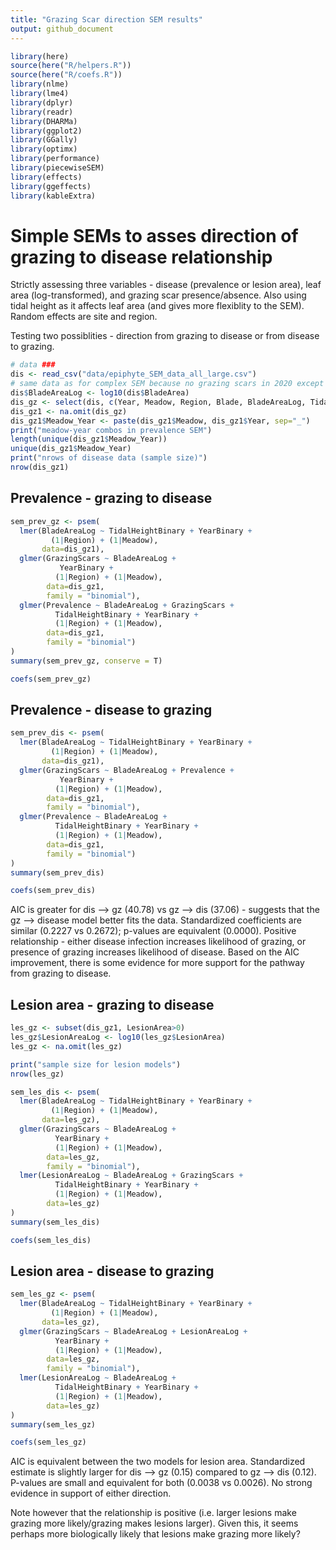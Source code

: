 ```yaml
---
title: "Grazing Scar direction SEM results"
output: github_document
---
```


```r
library(here)
source(here("R/helpers.R"))
source(here("R/coefs.R"))
library(nlme)
library(lme4)
library(dplyr)
library(readr)
library(DHARMa)
library(ggplot2)
library(GGally)
library(optimx)
library(performance)
library(piecewiseSEM)
library(effects)
library(ggeffects)
library(kableExtra)
```

# Simple SEMs to asses direction of grazing to disease relationship

Strictly assessing three variables - disease (prevalence or lesion area), leaf area (log-transformed), and grazing scar presence/absence. Also using tidal height as it affects leaf area (and gives more flexiblity to the SEM). Random effects are site and region. 

Testing two possiblities - direction from grazing to disease or from disease to grazing. 

```r
# data ###
dis <- read_csv("data/epiphyte_SEM_data_all_large.csv")
# same data as for complex SEM because no grazing scars in 2020 except WA
dis$BladeAreaLog <- log10(dis$BladeArea)
dis_gz <- select(dis, c(Year, Meadow, Region, Blade, BladeAreaLog, TidalHeightBinary, YearBinary, GrazingScars, Prevalence, LesionArea))
dis_gz1 <- na.omit(dis_gz)
dis_gz1$Meadow_Year <- paste(dis_gz1$Meadow, dis_gz1$Year, sep="_")
print("meadow-year combos in prevalence SEM")
length(unique(dis_gz1$Meadow_Year))
unique(dis_gz1$Meadow_Year)
print("nrows of disease data (sample size)")
nrow(dis_gz1)
```

## Prevalence - grazing to disease

```r
sem_prev_gz <- psem(
  lmer(BladeAreaLog ~ TidalHeightBinary + YearBinary + 
         (1|Region) + (1|Meadow),
       data=dis_gz1),
  glmer(GrazingScars ~ BladeAreaLog + 
           YearBinary + 
          (1|Region) + (1|Meadow),
        data=dis_gz1,
        family = "binomial"),
  glmer(Prevalence ~ BladeAreaLog + GrazingScars +
          TidalHeightBinary + YearBinary + 
          (1|Region) + (1|Meadow),
        data=dis_gz1,
        family = "binomial")
)
summary(sem_prev_gz, conserve = T)
```

```r
coefs(sem_prev_gz)
```

## Prevalence - disease to grazing
```r
sem_prev_dis <- psem(
  lmer(BladeAreaLog ~ TidalHeightBinary + YearBinary + 
         (1|Region) + (1|Meadow),
       data=dis_gz1),
  glmer(GrazingScars ~ BladeAreaLog + Prevalence + 
           YearBinary + 
          (1|Region) + (1|Meadow),
        data=dis_gz1,
        family = "binomial"),
  glmer(Prevalence ~ BladeAreaLog +
          TidalHeightBinary + YearBinary + 
          (1|Region) + (1|Meadow),
        data=dis_gz1,
        family = "binomial")
)
summary(sem_prev_dis)
```

```r
coefs(sem_prev_dis)
```

AIC is greater for dis --> gz (40.78) vs gz --> dis (37.06) - suggests that the gz --> disease model better fits the data. Standardized coefficients are similar (0.2227 vs 0.2672); p-values are equivalent (0.0000). Positive relationship - either disease infection increases likelihood of grazing, or presence of grazing increases likelihood of disease. Based on the AIC improvement, there is some evidence for more support for the pathway from grazing to disease. 

## Lesion area - grazing to disease

```r
les_gz <- subset(dis_gz1, LesionArea>0)
les_gz$LesionAreaLog <- log10(les_gz$LesionArea)
les_gz <- na.omit(les_gz)

print("sample size for lesion models")
nrow(les_gz)
```

```r
sem_les_dis <- psem(
  lmer(BladeAreaLog ~ TidalHeightBinary + YearBinary +
         (1|Region) + (1|Meadow),
       data=les_gz),
  glmer(GrazingScars ~ BladeAreaLog + 
          YearBinary + 
          (1|Region) + (1|Meadow),
        data=les_gz,
        family = "binomial"),
  lmer(LesionAreaLog ~ BladeAreaLog + GrazingScars + 
          TidalHeightBinary + YearBinary + 
          (1|Region) + (1|Meadow),
        data=les_gz)
)
summary(sem_les_dis)
```


```r
coefs(sem_les_dis)
```

## Lesion area - disease to grazing

```r
sem_les_gz <- psem(
  lmer(BladeAreaLog ~ TidalHeightBinary + YearBinary +
         (1|Region) + (1|Meadow),
       data=les_gz),
  glmer(GrazingScars ~ BladeAreaLog + LesionAreaLog + 
          YearBinary + 
          (1|Region) + (1|Meadow),
        data=les_gz,
        family = "binomial"),
  lmer(LesionAreaLog ~ BladeAreaLog + 
          TidalHeightBinary + YearBinary + 
          (1|Region) + (1|Meadow),
        data=les_gz)
)
summary(sem_les_gz)
```

```r
coefs(sem_les_gz)
```

AIC is equivalent between the two models for lesion area. Standardized estimate is slightly larger for dis --> gz (0.15) compared to gz --> dis (0.12). P-values are small and equivalent for both (0.0038 vs 0.0026). No strong evidence in support of either direction. 

Note however that the relationship is positive (i.e. larger lesions make grazing more likely/grazing makes lesions larger). Given this, it seems perhaps more biologically likely that lesions make grazing more likely? 
